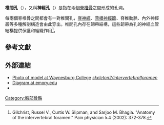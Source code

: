 {{Infobox bone
| Name        = 椎間孔
| Latin       = foramen intervertebrale (pl. foramina intervertebralia)
| Image2      = Gray95.png
| Caption2    = [[薦椎|薦椎]]，骨盆面（左右兩排的孔洞即為椎間孔，並非紅色標示區域）sacrum, visible but not labeled.) 
| Image       = Foraminaintervertebralia.png
| Caption     = Peculiar thoracic vertebrae. Intervertebral foramina are indicated by arrows.
<!--
| GraySubject = 20 
| GrayPage    = 96 
| DorlandsPre = f_12 
| DorlandsSuf = 12373154
-->
}}
'''椎間孔'''（{{lang|en|intervertebral foramen}}），又稱'''神經孔'''（{{lang|en|neural foramina}}）是指在兩個[[脊椎骨|脊椎骨]]之間形成的孔洞。

每兩個脊椎骨之間都會有一對椎間孔，[[脊神經|脊神經]]、[[背根神經節|背根神經節]]、脊椎動脈、內外神經叢等多種解剖構造會由此穿出。椎間孔內存在韌帶結構，這些韌帶為孔的神經血管結構提供保護和組織作用<ref>Gilchrist, Russel V., Curtis W. Slipman, and Sarjoo M. Bhagia. "Anatomy of the intervertebral foramen." Pain physician 5.4 (2002): 372-378.</ref>。

==參考文獻==
{{Gray's}}
{{reflist}}

== 外部連結 ==
* [[Waynesburg_College|Photo of model at Waynesburg College]] ''[https://web.archive.org/web/20070928030620/http://www.waynesburg.edu/depts/ccink/skeleton2/intervertebralforamen.jpg skeleton2/intervertebralforamen]''
* [http://www.emory.edu/ANATOMY/AnatomyManual/38.jpg Diagram at emory.edu] {{Wayback|url=http://www.emory.edu/ANATOMY/AnatomyManual/38.jpg |date=20161014235806 }}
* {{RocheLexicon|06363.008-2}}

{{Spine}}

[[Category:胸部骨骼|Category:胸部骨骼]]